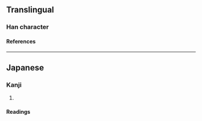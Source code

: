 {{character info}}
==Translingual==

===Han character===
{{Han char|rn=19|rad=力|as=08|sn=10|four=25427|canj=HIKS|ids=⿱⿰生丸力}}

====References====
{{Han ref|kx=0147.381|uh=351F}}

----

==Japanese==

===Kanji===
{{ja-kanji|rs=力08}}

# {{alternative form of|ja|勢}}

====Readings====
{{ja-readings
|goon=せ
|kanon=せい
|kanyoon=ぜい
|kun=いきお-い
}}